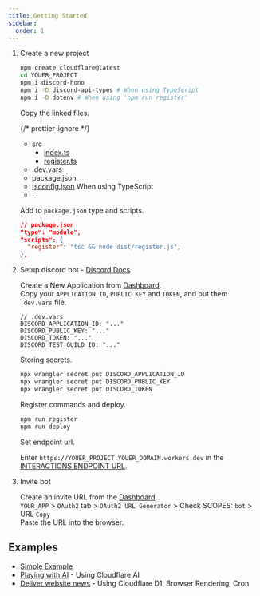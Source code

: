 ```yaml
---
title: Getting Started
sidebar:
  order: 1
---
```



<Steps>

1. Create a new project

   ```sh
   npm create cloudflare@latest
   cd YOUER_PROJECT
   npm i discord-hono
   npm i -D discord-api-types # When using TypeScript
   npm i -D dotenv # When using 'npm run register'
   ```

   Copy the linked files.

   {/* prettier-ignore */}
   <FileTree>
   - src
     - [index.ts](https://github.com/LuisFun/discord-hono-example/blob/main/src/index.ts)
     - [register.ts](https://github.com/LuisFun/discord-hono-example/blob/main/src/register.ts)
   - .dev.vars
   - package.json
   - [tsconfig.json](https://github.com/LuisFun/discord-hono-example/blob/main/tsconfig.json) When using TypeScript
   - ...
   </FileTree>

   Add to `package.json` type and scripts.

   ```json
   // package.json
   "type": "module",
   "scripts": {
     "register": "tsc && node dist/register.js",
   },
   ```

2. Setup discord bot - [Discord Docs](https://discord.com/developers/docs/tutorials/hosting-on-cloudflare-workers#creating-an-app-on-discord)

   Create a New Application from [Dashboard](https://discord.com/developers/applications).  
   Copy your `APPLICATION ID`, `PUBLIC KEY` and `TOKEN`, and put them `.dev.vars` file.

   ```
   // .dev.vars
   DISCORD_APPLICATION_ID: "..."
   DISCORD_PUBLIC_KEY: "..."
   DISCORD_TOKEN: "..."
   DISCORD_TEST_GUILD_ID: "..."
   ```

   Storing secrets.

   ```sh
   npx wrangler secret put DISCORD_APPLICATION_ID
   npx wrangler secret put DISCORD_PUBLIC_KEY
   npx wrangler secret put DISCORD_TOKEN
   ```

   Register commands and deploy.

   ```sh
   npm run register
   npm run deploy
   ```

   Set endpoint url.

   Enter `https://YOUER_PROJECT.YOUER_DOMAIN.workers.dev` in the [INTERACTIONS ENDPOINT URL](https://discord.com/developers/applications).

3. Invite bot

   Create an invite URL from the [Dashboard](https://discord.com/developers/applications).  
   `YOUR_APP` > `OAuth2` tab > `OAuth2 URL Generator` > Check SCOPES: `bot` > URL `Copy`  
   Paste the URL into the browser.

</Steps>

## Examples

- [Simple Example](https://github.com/LuisFun/discord-hono-example)
- [Playing with AI](https://github.com/LuisFun/discord-bot-cloudflare-ai) - Using Cloudflare AI
- [Deliver website news](https://github.com/LuisFun/discord-bot-hoyo-news) - Using Cloudflare D1, Browser Rendering, Cron
